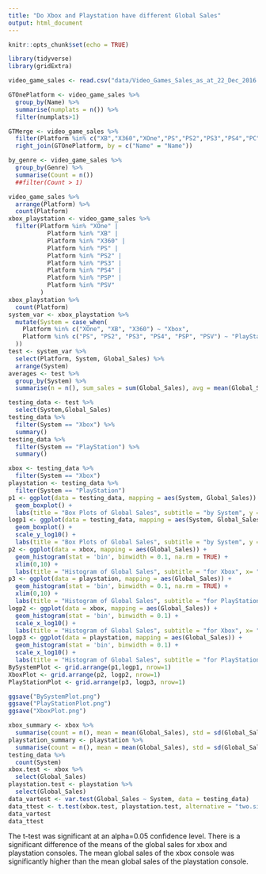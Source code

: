 ```yaml
---
title: "Do Xbox and Playstation have different Global Sales"
output: html_document
---
```

```r
knitr::opts_chunk$set(echo = TRUE)
```
```r
library(tidyverse)
library(gridExtra)
```
```r
video_game_sales <- read.csv("data/Video_Games_Sales_as_at_22_Dec_2016.csv")
```
```r
GTOnePlatform <- video_game_sales %>%
  group_by(Name) %>% 
  summarise(numplats = n()) %>% 
  filter(numplats>1)
```
```r
GTMerge <- video_game_sales %>% 
  filter(Platform %in% c("XB","X360","XOne","PS","PS2","PS3","PS4","PC")) %>% 
  right_join(GTOnePlatform, by = c("Name" = "Name"))
```
```r
by_genre <- video_game_sales %>%
  group_by(Genre) %>% 
  summarise(Count = n())
  ##filter(Count > 1)
```
```r
video_game_sales %>%
  arrange(Platform) %>%
  count(Platform)
xbox_playstation <- video_game_sales %>%
  filter(Platform %in% "XOne" | 
           Platform %in% "XB" |
           Platform %in% "X360" |
           Platform %in% "PS" |
           Platform %in% "PS2" |
           Platform %in% "PS3" |
           Platform %in% "PS4" |
           Platform %in% "PSP" |
           Platform %in% "PSV"
         )
xbox_playstation %>%
  count(Platform)
system_var <- xbox_playstation %>%
  mutate(System = case_when(
    Platform %in% c("XOne", "XB", "X360") ~ "Xbox",
    Platform %in% c("PS", "PS2", "PS3", "PS4", "PSP", "PSV") ~ "PlayStation"
  ))
test <- system_var %>%
  select(Platform, System, Global_Sales) %>%
  arrange(System)
averages <- test %>%
  group_by(System) %>%
  summarise(n = n(), sum_sales = sum(Global_Sales), avg = mean(Global_Sales))
```
```r
testing_data <- test %>%
  select(System,Global_Sales)
testing_data %>%
  filter(System == "Xbox") %>%
  summary()
testing_data %>%
  filter(System == "PlayStation") %>%
  summary()
```
```r
xbox <- testing_data %>%
  filter(System == "Xbox")
playstation <- testing_data %>%
  filter(System == "PlayStation")
p1 <- ggplot(data = testing_data, mapping = aes(System, Global_Sales)) +
  geom_boxplot() +
  labs(title = "Box Plots of Global Sales", subtitle = "by System", y = "Global Sales")
logp1 <- ggplot(data = testing_data, mapping = aes(System, Global_Sales)) +
  geom_boxplot() +
  scale_y_log10() +
  labs(title = "Box Plots of Global Sales", subtitle = "by System", y = "log(Global Sales)")
p2 <- ggplot(data = xbox, mapping = aes(Global_Sales)) +
  geom_histogram(stat = 'bin', binwidth = 0.1, na.rm = TRUE) +
  xlim(0,10) +
  labs(title = "Histogram of Global Sales", subtitle = "for Xbox", x= "Global Sales", y = "Count")
p3 <- ggplot(data = playstation, mapping = aes(Global_Sales)) +
  geom_histogram(stat = 'bin', binwidth = 0.1, na.rm = TRUE) +
  xlim(0,10) +
  labs(title = "Histogram of Global Sales", subtitle = "for PlayStation", x= "Global Sales", y = "Count")
logp2 <- ggplot(data = xbox, mapping = aes(Global_Sales)) +
  geom_histogram(stat = 'bin', binwidth = 0.1) +
  scale_x_log10() +
  labs(title = "Histogram of Global Sales", subtitle = "for Xbox", x= "log(Global Sales)", y = "Count")
logp3 <- ggplot(data = playstation, mapping = aes(Global_Sales)) +
  geom_histogram(stat = 'bin', binwidth = 0.1) +
  scale_x_log10() +
  labs(title = "Histogram of Global Sales", subtitle = "for PlayStation", x= "log(Global Sales)", y = "Count")
BySystemPlot <- grid.arrange(p1,logp1, nrow=1)
XboxPlot <- grid.arrange(p2, logp2, nrow=1)
PlayStationPlot <- grid.arrange(p3, logp3, nrow=1)
```
```r
ggsave("BySystemPlot.png")
ggsave("PlayStationPlot.png")
ggsave("XboxPlot.png")
```


```r
xbox_summary <- xbox %>%
  summarise(count = n(), mean = mean(Global_Sales), std = sd(Global_Sales))
playstation_summary <- playstation %>%
  summarise(count = n(), mean = mean(Global_Sales), std = sd(Global_Sales))
testing_data %>%
  count(System)
xbox.test <- xbox %>%
  select(Global_Sales)
playstation.test <- playstation %>%
  select(Global_Sales)
data_vartest <- var.test(Global_Sales ~ System, data = testing_data)
data_ttest <- t.test(xbox.test, playstation.test, alternative = "two.sided", var.equal = FALSE)
data_vartest
data_ttest
```

The t-test was significant at an alpha=0.05 confidence level. There is a significant difference of the means of the global sales for xbox and playstation consoles. The mean global sales of the xbox console was significantly higher than the mean global sales of the playstation console.